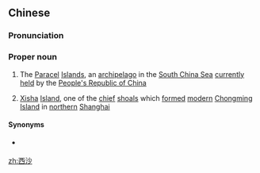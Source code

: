 ==Chinese==
{{zh-forms|[[west]]<br>[[western]]|[[sand]]<br>[[shoal]]}}
{{wikipedia|Xisha (disambiguation)}}

===Pronunciation===
{{zh-pron
|m=Xīshā
|cat=pn
}}

===Proper noun===
{{zh-proper noun}}

# The [[Paracel]] [[island|Islands]], an [[archipelago]] in the [[South China Sea]] [[currently]] [[held]] by the [[People's Republic of China]]
# {{lb|zh|historical}} [[Xisha]] [[island|Island]], one of the [[chief]] [[shoal]]s which [[form]]ed [[modern]] [[Chongming]] [[island|Island]] in [[northern]] [[Shanghai]]

====Synonyms====
* {{sense|Xisha}} {{zh-l|顧俊沙}}

[[zh:西沙]]